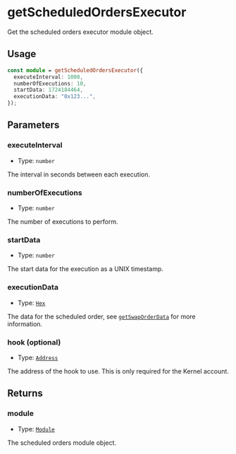 # getScheduledOrdersExecutor

Get the scheduled orders executor module object.

## Usage

```typescript copy
const module = getScheduledOrdersExecutor({
  executeInterval: 1000,
  numberOfExecutions: 10,
  startData: 1724184464,
  executionData: "0x123...",
});
```

## Parameters

### executeInterval

- Type: `number`

The interval in seconds between each execution.

### numberOfExecutions

- Type: `number`

The number of executions to perform.

### startData

- Type: `number`

The start data for the execution as a UNIX timestamp.

### executionData

- Type: [`Hex`](https://viem.sh/docs/glossary/types#hex)

The data for the scheduled order, see [`getSwapOrderData`](/module-sdk/modules/scheduled-orders/getSwapOrderData) for more information.

### hook (optional)

- Type: [`Address`](https://viem.sh/docs/glossary/types#address)

The address of the hook to use. This is only required for the Kernel account.

## Returns

### module

- Type: [`Module`](/module-sdk/glossary/types#module)

The scheduled orders module object.
